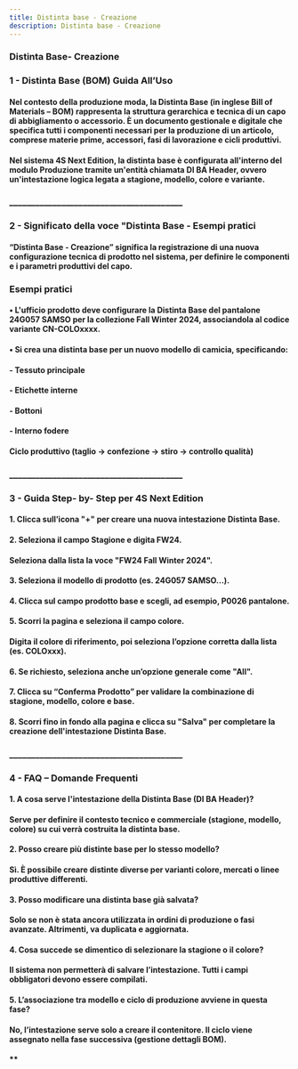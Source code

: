 ```yaml
---
title: Distinta base - Creazione
description: Distinta base - Creazione
---
```


### Distinta Base- Creazione

### 1 - Distinta Base (BOM) Guida All’Uso

#### Nel contesto della produzione moda, la Distinta Base (in inglese Bill of Materials – BOM) rappresenta la struttura gerarchica e tecnica di un capo di abbigliamento o accessorio. È un documento gestionale e digitale che specifica tutti i componenti necessari per la produzione di un articolo, comprese materie prime, accessori, fasi di lavorazione e cicli produttivi.

#### Nel sistema 4S Next Edition, la distinta base è configurata all'interno del modulo Produzione tramite un'entità chiamata DI BA Header, ovvero un'intestazione logica legata a stagione, modello, colore e variante.

### \_\_\_\_\_\_\_\_\_\_\_\_\_\_\_\_\_\_\_\_\_\_\_\_\_\_\_\_\_\_\_\_\_\_\_\_\_\_\_\_

### 2 - Significato della voce "Distinta Base - Esempi pratici

#### “Distinta Base - Creazione” significa la registrazione di una nuova configurazione tecnica di prodotto nel sistema, per definire le componenti e i parametri produttivi del capo.

### Esempi pratici

#### •	L'ufficio prodotto deve configurare la Distinta Base del pantalone 24G057 SAMSO per la collezione Fall Winter 2024, associandola al codice variante CN-COLOxxxx.

#### •	Si crea una distinta base per un nuovo modello di camicia, specificando:

#### &#x20;   -	Tessuto principale

#### &#x20;   -	Etichette interne

#### &#x20;   -	Bottoni

#### &#x20;   -	Interno fodere

#### &#x9;Ciclo produttivo (taglio → confezione → stiro → controllo qualità)

### \_\_\_\_\_\_\_\_\_\_\_\_\_\_\_\_\_\_\_\_\_\_\_\_\_\_\_\_\_\_\_\_\_\_\_\_\_\_\_\_

### 3 - Guida Step- by- Step per 4S Next Edition

#### 1.	Clicca sull’icona "+" per creare una nuova intestazione Distinta Base.

#### 2.	Seleziona il campo Stagione e digita FW24.

#### Seleziona dalla lista la voce "FW24 Fall Winter 2024".

#### 3.	Seleziona il modello di prodotto (es. 24G057 SAMSO...).

#### 4.	Clicca sul campo prodotto base e scegli, ad esempio, P0026 pantalone.

#### 5.	Scorri la pagina e seleziona il campo colore.

#### Digita il colore di riferimento, poi seleziona l’opzione corretta dalla lista (es. COLOxxx).

#### 6.	Se richiesto, seleziona anche un’opzione generale come "All".

#### 7.	Clicca su “Conferma Prodotto” per validare la combinazione di stagione, modello, colore e base.

#### 8.	Scorri fino in fondo alla pagina e clicca su "Salva" per completare la creazione dell'intestazione Distinta Base.&#x20;

### \_\_\_\_\_\_\_\_\_\_\_\_\_\_\_\_\_\_\_\_\_\_\_\_\_\_\_\_\_\_\_\_\_\_\_\_\_\_\_\_

### 4 - FAQ – Domande Frequenti

#### 1. A cosa serve l'intestazione della Distinta Base (DI BA Header)?

#### Serve per definire il contesto tecnico e commerciale (stagione, modello, colore) su cui verrà costruita la distinta base.

#### 2. Posso creare più distinte base per lo stesso modello?

#### Sì. È possibile creare distinte diverse per varianti colore, mercati o linee produttive differenti.

#### 3. Posso modificare una distinta base già salvata?

#### Solo se non è stata ancora utilizzata in ordini di produzione o fasi avanzate. Altrimenti, va duplicata e aggiornata.

#### 4. Cosa succede se dimentico di selezionare la stagione o il colore?

#### Il sistema non permetterà di salvare l’intestazione. Tutti i campi obbligatori devono essere compilati.

#### 5. L’associazione tra modello e ciclo di produzione avviene in questa fase?

#### No, l’intestazione serve solo a creare il contenitore. Il ciclo viene assegnato nella fase successiva (gestione dettagli BOM).

#### \*\*